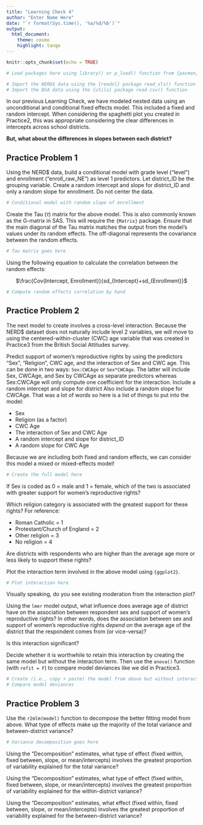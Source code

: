 ```yaml
---
title: "Learning Check 4"
author: "Enter Name Here"
date: "`r format(Sys.time(), '%a/%d/%b')`"
output: 
  html_document:
    theme: cosmo
    highlight: tango
---
```


```r
knitr::opts_chunk$set(echo = TRUE)

# Load packages here using library() or p_load() function from {pacman} package

# Import the NERD$ data using the {readxl} package read_xls() function
# Import the BSA data using the {utils} package read.csv() function
```

In our previous Learning Check, we have modeled nested data using an unconditional and conditional fixed effects model. This included a fixed and random intercept. When considering the spaghetti plot you created in Practice2, this was appropriate considering the clear differences in intercepts across school districts. 

**But, what about the differences in slopes between each district?**

## Practice Problem 1

Using the NERD$ data, build a conditional model with grade level ("level") and enrollment ("enroll_raw_NE") as level 1 predictors. Let district_ID be the grouping variable. Create a random intercept and slope for district_ID and only a random slope for enrollment. Do not center the data. 

```r
# Conditional model with random slope of enrollment
```

Create the Tau ($\tau$) matrix for the above model. This is also commonly known as the G-matrix in SAS. This will require the `{Matrix}` package. Ensure that the main diagonal of the Tau matrix matches the output from the model's values under its random effects. The off-diagonal represents the covariance between the random effects. 

```r
# Tau matrix goes here
```

Using the following equation to calculate the correlation between the random effects:

<p style="text-align: center;"> $\frac{Cov(Intercept, Enrollment)}{sd_{Intercept}+sd_{Enrollment}}$ </p>

```r
# Compute random effects correlation by hand
```

## Practice Problem 2

The next model to create involves a cross-level interaction. Because the NERD$ dataset does not naturally include level 2 variables, we will move to using the centered-within-cluster (CWC) age variable that was created in Practice3 from the British Social Attitudes survey. 

Predict support of women's reproductive rights by using the predictors "Sex", "Religion", CWC age, and the interaction of Sex and CWC age. This can be done in two ways: `Sex:CWCAge` or `Sex*CWCAge`. The latter will include Sex, CWCAge, and Sex by CWCAge as separate predictors whereas Sex:CWCAge will only compute one coefficient for the interaction. Include a random intercept and slope for district Also include a random slope for CWCAge. That was a lot of words so here is a list of things to put into the model:

* Sex
* Religion (as a factor)
* CWC Age
* The interaction of Sex and CWC Age
* A random intercept and slope for district_ID
* A random slope for CWC Age

Because we are including both fixed and random effects, we can consider this model a mixed or mixed-effects model!

```r
# Create the full model here
```

If Sex is coded as 0 = male and 1 = female, which of the two is associated with greater support for women's reproductive rights?

Which religion category is associated with the greatest support for these rights? For reference:

* Roman Catholic = 1
* Protestant/Church of England = 2
* Other religion = 3
* No religion = 4

Are districts with respondents who are higher than the average age more or less likely to support these rights?

Plot the interaction term involved in the above model using `{ggplot2}`. 

```r
# Plot interaction here
```

Visually speaking, do you see existing moderation from the interaction plot?

Using the `lmer` model output, what influence does average age of district have on the association between respondent sex and support of women's reproductive rights? In other words, does the association between sex and support of women's reproductive rights *depend on* the average age of the district that the respondent comes from (or vice-versa)? 

Is this interaction significant?

Decide whether it is worthwhile to retain this interaction by creating the same model but without the interaction term. Then use the `anova()` function (with `refit = F`) to compare model deviances like we did in Practice3.

```r
# Create (i.e., copy + paste) the model from above but without interaction
# Compare model deviances
```

## Practice Problem 3

Use the `r2mlm(model)` function to decompose the better fitting model from above. What type of effects make up the majority of the total variance and between-district variance? 

```r
# Variance decomposition goes here
```

Using the "Decomposition" estimates, what type of effect (fixed within, fixed between, slope, or mean/intercepts) involves the greatest proportion of variability explained for the total variance?

Using the "Decomposition" estimates, what type of effect (fixed within, fixed between, slope, or mean/intercepts) involves the greatest proportion of variability explained for the within-district variance?

Using the "Decomposition" estimates, what effect (fixed within, fixed between, slope, or mean/intercepts) involves the greatest proportion of variability explained for the between-district variance?